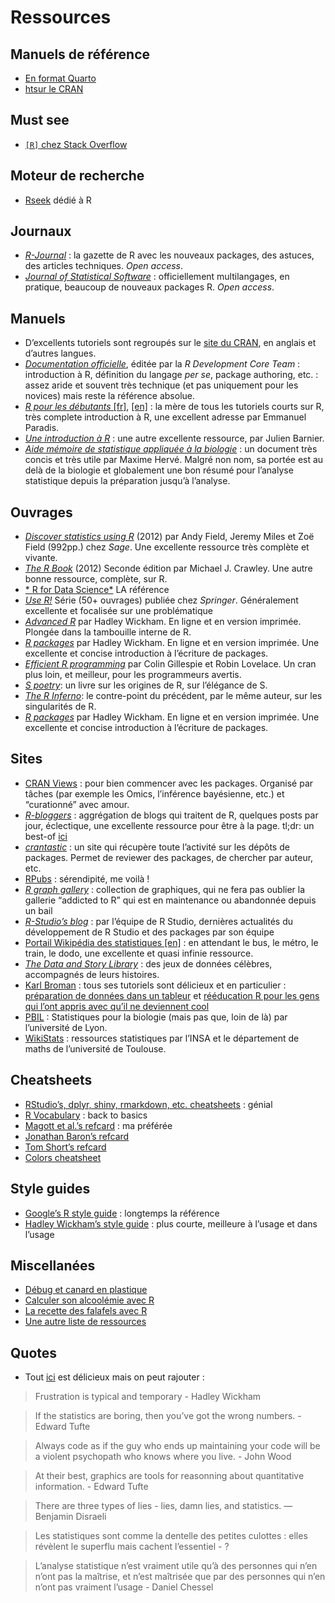 # Ressources

## Manuels de référence
* [En format Quarto](https://rstudio.github.io/r-manuals)
* [htsur le CRAN](https://cran.r-project.org/manuals.html)

## Must see
* [`[R]` chez Stack Overflow](http://stackoverflow.com/tags/r/info)

## Moteur de recherche
* [Rseek](http://rseek.org/)  dédié à R

## Journaux
* [*R-Journal*](http://journal.r-project.org/) : la gazette de R avec les nouveaux packages, des astuces, des articles techniques. *Open access*.
* [*Journal of Statistical Software*](http://www.jstatsoft.org/) : officiellement multilangages, en pratique, beaucoup de nouveaux packages R. *Open access*.

## Manuels
* D'excellents tutoriels sont regroupés sur le [site du CRAN](http://cran.r-project.org/other-docs.html), en anglais et d'autres langues.
* [*Documentation officielle*](http://cran.r-project.org/manuals.html), éditée par la *R Development Core Team* : introduction à R, définition du langage *per se*, package authoring, etc. : assez aride et souvent très technique (et pas uniquement pour les novices) mais reste la référence absolue.
* [*R pour les débutants* [fr]](http://cran.r-project.org/doc/contrib/Paradis-rdebuts_fr.pdf), [[en]](http://cran.r-project.org/doc/contrib/Paradis-rdebuts_en.pdf) : la mère de tous les tutoriels courts sur R, très complete introduction à R, une excellent adresse par Emmanuel Paradis.
* [*Une introduction à R*](http://cran.r-project.org/doc/contrib/Barnier-intro_R.pdf) : une autre excellente ressource, par Julien Barnier.
* [*Aide mémoire de statistique appliquée à la biologie*](http://cran.r-project.org/doc/contrib/Herve-Aide-memoire-statistique.pdf) : un document très concis et très utile par Maxime Hervé. Malgré non nom, sa portée est au delà de la biologie et globalement une bon résumé pour l'analyse statistique depuis la préparation jusqu'à l'analyse.

## Ouvrages
* [*Discover statistics using R*](http://www.sagepub.com/dsur/main.htm) (2012) par Andy Field, Jeremy Miles et Zoë Field (992pp.) chez *Sage*. Une excellente ressource très complète et vivante.
* [*The R Book*](http://eu.wiley.com/WileyCDA/WileyTitle/productCd-0470973927.html) (2012) Seconde édition par Michael J. Crawley. Une autre bonne ressource, complète, sur R.
* [* R for Data Science*](https://r4ds.had.co.nz/) LA référence
* [*Use R!*](http://www.springer.com/series/6991) Série (50+ ouvrages) publiée chez *Springer*. Généralement excellente et focalisée sur une problématique
* [*Advanced R*](http://adv-r.had.co.nz/) par Hadley Wickham. En ligne et en version imprimée. Plongée dans la tambouille interne de R.
* [*R packages*](http://r-pkgs.had.co.nz/) par Hadley Wickham. En ligne et en version imprimée. Une excellente et concise introduction à l'écriture de packages.
* [*Efficient R programming*](https://csgillespie.github.io/efficientR/) par Colin Gillespie et Robin Lovelace. Un cran plus loin, et meilleur, pour les programmeurs avertis.
* [*S poetry*](http://www.burns-stat.com/documents/books/s-poetry/): un livre sur les origines de R, sur l'élégance de S.
* [*The R Inferno*](http://www.burns-stat.com/documents/books/the-r-inferno/): le contre-point du précédent, par le même auteur, sur les singularités de R.
* [*R packages*](http://r-pkgs.had.co.nz/) par Hadley Wickham. En ligne et en version imprimée. Une excellente et concise introduction à l'écriture de packages.

## Sites
* [CRAN Views](http://cran.r-project.org/web/views/) : pour bien commencer avec les packages. Organisé par tâches (par exemple les Omics, l'inférence bayésienne, etc.) et "curationné" avec amour.
* [*R-bloggers*](http://www.r-bloggers.com/) : aggrégation de blogs qui traitent de R, quelques posts par jour, éclectique, une excellente ressource pour être à la page. tl;dr: un best-of [ici](http://www.r-bloggers.com/?s=in+case+you+missed+it)
* [*crantastic*](http://crantastic.org/) : un site qui récupère toute l'activité sur les dépôts de packages. Permet de reviewer des packages, de chercher par auteur, etc.
* [RPubs](https://rpubs.com/) : sérendipité, me voilà !
* [*R graph gallery*](http://rgraphgallery.blogspot.fr/search/label/map) : collection de graphiques, qui ne fera pas oublier la gallerie "addicted to R" qui est en maintenance ou abandonnée depuis un bail
* [*R-Studio's blog*](http://blog.rstudio.org/) : par l'équipe de R Studio, dernières actualités du développement de R Studio et des packages par son équipe
* [Portail Wikipédia des statistiques [en] ](https://en.wikipedia.org/wiki/Portal:Statistics) : en attendant le bus, le métro, le train, le dodo, une excellente et quasi infinie ressource.
* [*The Data and Story Library*](http://lib.stat.cmu.edu/DASL/) : des jeux de données célèbres, accompagnés de leurs histoires.
* [Karl Broman](http://kbroman.org/pages/tutorials.html) : tous ses tutoriels sont délicieux et en particulier : [préparation de données dans un tableur](https://github.com/kbroman/dataorg) et [rééducation R pour les gens qui l'ont appris avec qu'il ne deviennent cool](https://github.com/kbroman/hipsteR)
* [PBIL](http://pbil.univ-lyon1.fr/R/) : Statistiques pour la biologie (mais pas que, loin de là) par l'université de Lyon.
* [WikiStats](http://wikistat.fr/) : ressources statistiques par l'INSA et le département de maths de l'université de Toulouse.

## Cheatsheets
* [RStudio's, dplyr, shiny, rmarkdown, etc. cheatsheets](https://www.rstudio.com/resources/cheatsheets/) : génial
* [R Vocabulary](http://adv-r.had.co.nz/Vocabulary.html) : back to basics
* [Magott et al.'s refcard](https://cran.r-project.org/doc/contrib/Baggott-refcard-v2.pdf) : ma préférée
* [Jonathan Baron's refcard](https://cran.r-project.org/doc/contrib/refcard.pdf)
* [Tom Short's refcard](https://cran.r-project.org/doc/contrib/Short-refcard.pdf)
* [Colors cheatsheet](https://www.nceas.ucsb.edu/~frazier/RSpatialGuides/colorPaletteCheatsheet.pdf)

## Style guides
* [Google's R style guide](https://google.github.io/styleguide/Rguide.xml) : longtemps la référence
* [Hadley Wickham's style guide](http://adv-r.had.co.nz/Style.html) : plus courte, meilleure à l'usage et dans l'usage

## Miscellanées
* [Débug et canard en plastique](https://en.wikipedia.org/wiki/Rubber_duck_debugging)
* [Calculer son alcoolémie avec R](http://www.sumsar.net/blog/2014/07/estimate-your-bac-using-drinkr/)
* [La recette des falafels avec R](http://www.butbn.cas.cz/francesco/Webpage/Gourmet.html)
* [Une autre liste de ressources](http://kh-tps.osu.edu/read.pdf)
 
## Quotes

* Tout [ici](https://github.com/kbroman/datasciquotes) est délicieux mais on peut rajouter :

> Frustration is typical and temporary - Hadley Wickham

> If the statistics are boring, then you've got the wrong numbers. - Edward Tufte

> Always code as if the guy who ends up maintaining your code will be a violent psychopath who knows where you live. - John Wood

> At their best, graphics are tools for reasonning about quantitative information. - Edward Tufte

> There are three types of lies - lies, damn lies, and statistics. ― Benjamin Disraeli

> Les statistiques sont comme la dentelle des petites culottes : elles révèlent le superflu mais cachent l'essentiel - ?

> L'analyse statistique n'est vraiment utile qu'à des personnes qui n'en n'ont pas la maîtrise, et n'est maîtrisée que par des personnes qui n'en n'ont pas vraiment l'usage - Daniel Chessel



